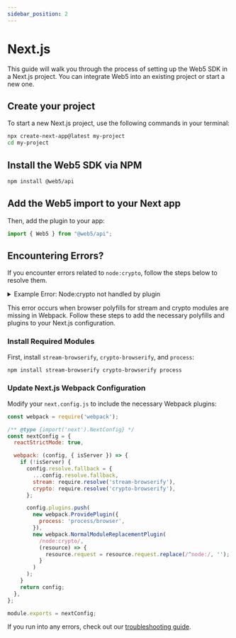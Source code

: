 ```yaml
---
sidebar_position: 2
---
```


# Next.js

This guide will walk you through the process of setting up the Web5 SDK in a Next.js project. You can integrate Web5 into an existing project or start a new one.

## Create your project
To start a new Next.js project, use the following commands in your terminal:

```bash
npx create-next-app@latest my-project
cd my-project
```

## Install the Web5 SDK via NPM

```bash
npm install @web5/api
```

## Add the Web5 import to your Next app
Then, add the plugin to your app:

```js title="src/pages/index.js"
import { Web5 } from "@web5/api";
```

## Encountering Errors?

If you encounter errors related to `node:crypto`, follow the steps below to resolve them.

<details><summary>Example Error: Node:crypto not handled by plugin</summary>
Module build failed: UnhandledSchemeError: Reading from "node:crypto" is not handled by plugins (Unhandled scheme).
Webpack supports "data:" and "file:" URIs by default.
You may need an additional plugin to handle "node:" URIs.
Import trace for requested module:
node:crypto
./node_modules/@web5/crypto/dist/esm/crypto-primitives/pbkdf2.js
./node_modules/@web5/crypto/dist/esm/crypto-primitives/index.js
./node_modules/@web5/crypto/dist/esm/index.js
./node_modules/@web5/agent/dist/esm/app-data-store.js
./node_modules/@web5/agent/dist/esm/index.js
./node_modules/@web5/api/dist/esm/did-api.js
./node_modules/@web5/api/dist/esm/index.js
./src/context/web5.tsx
</details>

This error occurs when browser polyfills for stream and crypto modules are missing in Webpack. Follow these steps to add the necessary polyfills and plugins to your Next.js configuration.

### Install Required Modules

First, install `stream-browserify`, `crypto-browserify`, and `process`:

```bash
npm install stream-browserify crypto-browserify process
```

### Update Next.js Webpack Configuration

Modify your `next.config.js` to include the necessary Webpack plugins:

```js title="next.config.js"
const webpack = require('webpack');

/** @type {import('next').NextConfig} */
const nextConfig = {
  reactStrictMode: true,

  webpack: (config, { isServer }) => {
    if (!isServer) {
      config.resolve.fallback = {
        ...config.resolve.fallback,
        stream: require.resolve('stream-browserify'),
        crypto: require.resolve('crypto-browserify'),
      };

      config.plugins.push(
        new webpack.ProvidePlugin({
          process: 'process/browser',
        }),
        new webpack.NormalModuleReplacementPlugin(
          /node:crypto/,
          (resource) => {
            resource.request = resource.request.replace(/^node:/, '');
          }
        )
      );
    }
    return config;
  },
};

module.exports = nextConfig;
```

If you run into any errors, check out our [troubleshooting guide](/docs/web5/troubleshooting-guide).